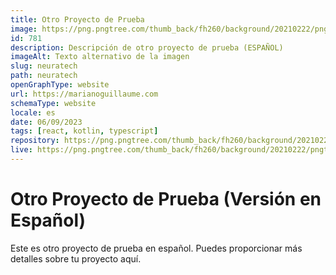 ```yaml
---
title: Otro Proyecto de Prueba
image: https://png.pngtree.com/thumb_back/fh260/background/20210222/pngtree-line-business-orange-background-image_564081.jpg
id: 781
description: Descripción de otro proyecto de prueba (ESPAÑOL)
imageAlt: Texto alternativo de la imagen
slug: neuratech
path: neuratech
openGraphType: website
url: https://marianoguillaume.com
schemaType: website
locale: es
date: 06/09/2023
tags: [react, kotlin, typescript]
repository: https://png.pngtree.com/thumb_back/fh260/background/20210222/pngtree-line-business-orange-background-image_564081.jpg
live: https://png.pngtree.com/thumb_back/fh260/background/20210222/pngtree-line-business-orange-background-image_564081.jpg
---
```


# Otro Proyecto de Prueba (Versión en Español)

Este es otro proyecto de prueba en español. Puedes proporcionar más detalles sobre tu proyecto aquí.
